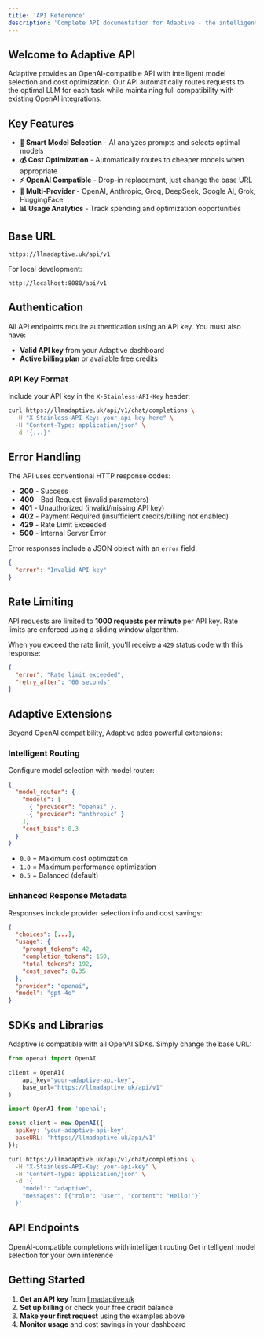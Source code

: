 ```yaml
---
title: 'API Reference'
description: 'Complete API documentation for Adaptive - the intelligent LLM infrastructure'
---
```


## Welcome to Adaptive API

Adaptive provides an OpenAI-compatible API with intelligent model selection and cost optimization. Our API automatically routes requests to the optimal LLM for each task while maintaining full compatibility with existing OpenAI integrations.

## Key Features

- **🧠 Smart Model Selection** - AI analyzes prompts and selects optimal models
- **💰 Cost Optimization** - Automatically routes to cheaper models when appropriate  
- **⚡ OpenAI Compatible** - Drop-in replacement, just change the base URL
- **🔄 Multi-Provider** - OpenAI, Anthropic, Groq, DeepSeek, Google AI, Grok, HuggingFace
- **📊 Usage Analytics** - Track spending and optimization opportunities

## Base URL

```
https://llmadaptive.uk/api/v1
```

For local development:
```
http://localhost:8080/api/v1
```

## Authentication

All API endpoints require authentication using an API key. You must also have:
- **Valid API key** from your Adaptive dashboard
- **Active billing plan** or available free credits

### API Key Format

Include your API key in the `X-Stainless-API-Key` header:

```bash
curl https://llmadaptive.uk/api/v1/chat/completions \
  -H "X-Stainless-API-Key: your-api-key-here" \
  -H "Content-Type: application/json" \
  -d '{...}'
```

## Error Handling

The API uses conventional HTTP response codes:

- **200** - Success
- **400** - Bad Request (invalid parameters)
- **401** - Unauthorized (invalid/missing API key)
- **402** - Payment Required (insufficient credits/billing not enabled)
- **429** - Rate Limit Exceeded
- **500** - Internal Server Error

Error responses include a JSON object with an `error` field:

```json
{
  "error": "Invalid API key"
}
```

## Rate Limiting

API requests are limited to **1000 requests per minute** per API key. Rate limits are enforced using a sliding window algorithm.

When you exceed the rate limit, you'll receive a `429` status code with this response:

```json
{
  "error": "Rate limit exceeded",
  "retry_after": "60 seconds"
}
```

## Adaptive Extensions

Beyond OpenAI compatibility, Adaptive adds powerful extensions:

### Intelligent Routing
Configure model selection with model router:

```json
{
  "model_router": {
    "models": [
      { "provider": "openai" },
      { "provider": "anthropic" }
    ],
    "cost_bias": 0.3
  }
}
```

- `0.0` = Maximum cost optimization
- `1.0` = Maximum performance optimization  
- `0.5` = Balanced (default)

### Enhanced Response Metadata
Responses include provider selection info and cost savings:

```json
{
  "choices": [...],
  "usage": {
    "prompt_tokens": 42,
    "completion_tokens": 150,
    "total_tokens": 192,
    "cost_saved": 0.35
  },
  "provider": "openai",
  "model": "gpt-4o"
}
```

## SDKs and Libraries

Adaptive is compatible with all OpenAI SDKs. Simply change the base URL:

<CodeGroup>

```python Python
from openai import OpenAI

client = OpenAI(
    api_key="your-adaptive-api-key",
    base_url="https://llmadaptive.uk/api/v1"
)
```

```javascript JavaScript
import OpenAI from 'openai';

const client = new OpenAI({
  apiKey: 'your-adaptive-api-key',
  baseURL: 'https://llmadaptive.uk/api/v1'
});
```

```bash cURL
curl https://llmadaptive.uk/api/v1/chat/completions \
  -H "X-Stainless-API-Key: your-api-key" \
  -H "Content-Type: application/json" \
  -d '{
    "model": "adaptive",
    "messages": [{"role": "user", "content": "Hello!"}]
  }'
```

</CodeGroup>

## API Endpoints

<CardGroup cols={2}>
<Card title="Chat Completions" icon="message" href="/api-reference/chat-completions">
  OpenAI-compatible completions with intelligent routing
</Card>
<Card title="Select Model" icon="brain" href="/api-reference/select-model">
  Get intelligent model selection for your own inference
</Card>
</CardGroup>

## Getting Started

1. **Get an API key** from [llmadaptive.uk](https://llmadaptive.uk)
2. **Set up billing** or check your free credit balance
3. **Make your first request** using the examples above
4. **Monitor usage** and cost savings in your dashboard